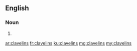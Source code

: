 ==English==

===Noun===
{{head|en|plural}}

# {{plural of|clavelin|lang=en}}

[[ar:clavelins]]
[[fr:clavelins]]
[[ku:clavelins]]
[[mg:clavelins]]
[[my:clavelins]]